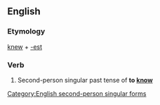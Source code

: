 ==English==

===Etymology===
[[knew]] + [[-est]]

===Verb===
{{en-verb form}}

# {{context|archaic}} Second-person singular past tense of '''to [[know]]'''

[[Category:English second-person singular forms]]